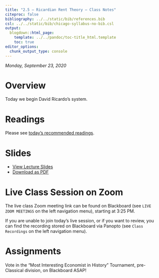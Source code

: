 ```yaml
---
title: "2.5 — Ricardian Rent Theory — Class Notes"
citeproc: false
bibliography: ../../static/bib/references.bib
csl: ../../static/bib/chicago-syllabus-no-bib.csl
output:
  blogdown::html_page:
    template: ../../pandoc/toc-title_html.template
    toc: true
editor_options: 
  chunk_output_type: console
---
```


*Monday, September 23, 2020*

# Overview

Today we begin David Ricardo’s system.

# Readings

Please see [today's recommended readings](/reading/2.5-reading).

# Slides

- [<i class="fas fa-chalkboard-teacher"></i> View Lecture Slides](/slides/2.5-slides.html)
- [<i class="fas fa-file-pdf"></i> Download as PDF](/slides/2.5-slides.pdf)

# Live Class Session on Zoom

The live class <i class="fas fa-video"></i> Zoom meeting link can be found on Blackboard (see `LIVE ZOOM MEETINGS` on the left navigation menu), starting at 3:25 PM.

If you are unable to join today's live session, or if you want to review, you can find the recording stored on Blackboard via Panopto (see `Class Recordings` on the left navigation menu).

# Assignments

Vote in the “Most Interesting Economist in History” Tournament, pre-Classical division, on Blackboard ASAP!